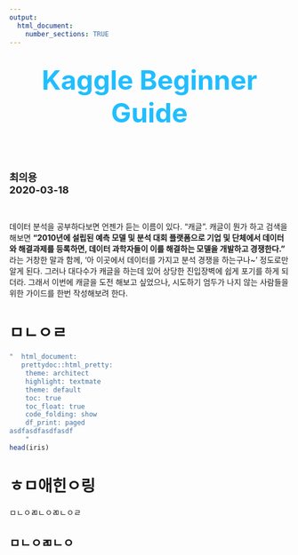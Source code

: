 ```yaml
---
output: 
  html_document:
    number_sections: TRUE
---
```

<header>
<p align="center">
<br>
<font size="10" color="#20BEFF">
**Kaggle Beginner Guide** 
</font>
</p>
</header>

<br>
<font size="4">
**최의용** <br> 
**2020-03-18**
</font>

<br>

데이터 분석을 공부하다보면 언젠가 듣는 이름이 있다. "캐글". 캐글이 뭔가 하고 검색을 해보면 **"2010년에 설립된 예측 모델 및 분석 대회 플랫폼으로 기업 및 단체에서 데이터와 해결과제를 등록하면, 데이터 과학자들이 이를 해결하는 모델을 개발하고 경쟁한다."** 라는 거창한 말과 함께, '아 이곳에서 데이터를 가지고 분석 경쟁을 하는구나~' 정도로만 알게 된다. 그러나 대다수가 캐글을 하는데 있어 상당한 진입장벽에 쉽게 포기를 하게 되더라. 그래서 이번에 캐글을 도전 해보고 싶었으나, 시도하기 엄두가 나지 않는 사람들을 위한 가이드를 한번 작성해보려 한다. 
 
 
 
 
 
 
# ㅁㄴㅇㄹ
```r
"  html_document:
   prettydoc::html_pretty:
    theme: architect
    highlight: textmate
    theme: default
    toc: true
    toc_float: true
    code_folding: show
    df_print: paged
asdfasdfasdfasdf
    "
head(iris)
```


# ㅎㅁ애힌ㅇ링

ㅁㄴㅇㄻㄴㅇㄻㄴㅇㄹ

## ㅁㄴㅇㄻㄴㅇ